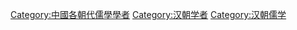 {{Catnav|頁面分類|人类社会|文化|儒家|儒學學者}}
{{Catnav|頁面分類|人类社会|儒家|儒學學者|古代儒學學者}}
{{Catnav|頁面分類|人类社会|儒家|儒學學者}}

[[Category:中國各朝代儒學學者|Category:中國各朝代儒學學者]]
[[Category:汉朝学者|Category:汉朝学者]]
[[Category:汉朝儒学|Category:汉朝儒学]]